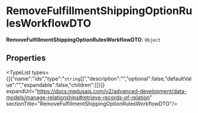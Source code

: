 
# RemoveFulfillmentShippingOptionRulesWorkflowDTO

 **RemoveFulfillmentShippingOptionRulesWorkflowDTO**: `Object`

## Properties

<TypeList types={[{"name":"ids","type":"`string`[]","description":"","optional":false,"defaultValue":"","expandable":false,"children":[]}]} expandUrl="https://docs.medusajs.com/v2/advanced-development/data-models/manage-relationships#retrieve-records-of-relation" sectionTitle="RemoveFulfillmentShippingOptionRulesWorkflowDTO"/>
